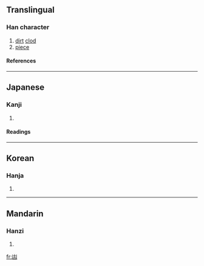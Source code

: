 {{see|塊}}

==Translingual==
===Han character===
{{Han char|rad=凵|as=03|sn=5|four=|canj=山土 (UG)}}
# [[dirt]] [[clod]]
# [[piece]]
====References====
{{Han ref|kx=0135.070|dkj=01807|dj=0301.030|hdz=10307.050|uh=51F7|ud=20983}}
----
==Japanese==
===Kanji===
{{ja-kanji|grade=|rs=凵03}}
# {{defn|Japanese}}
====Readings====
{{ja-readings|on=[[かい]] (kai), [[け]] (ke)|kun=[[つちくれ]] (tsuchikure)}}
----
==Korean==
===Hanja===
{{ko-hanja|hangeul=괴|rv=goe|mr=koe}}
# {{defn|Korean}}
----
==Mandarin==
===Hanzi===
{{cmn-hanzi|pin=[[kuài]] ([[kuai4]])|wg=[[k'uai4|k'uai<sup>4</sup>]]}}
# {{defn|Mandarin}}

[[fr:凷]]